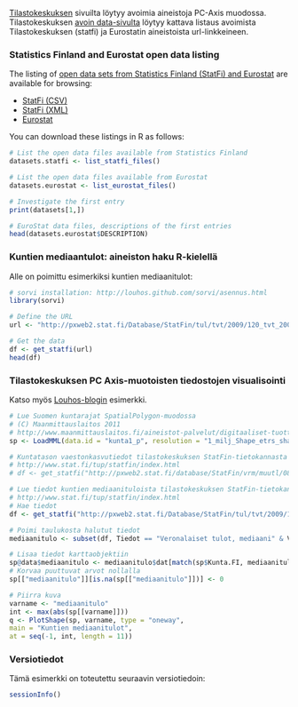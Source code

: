 [Tilastokeskuksen](http://www.stat.fi/tup/tilastotietokannat/index.html) sivuilta löytyy avoimia aineistoja PC-Axis muodossa. Tilastokeskuksen [avoin data-sivulta](http://www.stat.fi/org/lainsaadanto/avoin_data.html) löytyy kattava listaus avoimista Tilastokeskuksen (statfi) ja Eurostatin aineistoista url-linkkeineen. 


### Statistics Finland and Eurostat open data listing

The listing of [open data sets from Statistics Finland (StatFi) and Eurostat](http://www.stat.fi/org/lainsaadanto/avoin_data.html) are available for browsing:

 * [StatFi (CSV)](http://pxweb2.stat.fi/database/StatFin/StatFin_rap_csv.csv)
 * [StatFi (XML)](http://pxweb2.stat.fi/database/StatFin/StatFin_rap_xml.csv)
 * [Eurostat](http://pxweb2.stat.fi/database/StatFin/StatFin_rap.csv)

You can download these listings in R as follows:

```r
# List the open data files available from Statistics Finland
datasets.statfi <- list_statfi_files()

# List the open data files available from Eurostat
datasets.eurostat <- list_eurostat_files()

# Investigate the first entry
print(datasets[1,])

# EuroStat data files, descriptions of the first entries
head(datasets.eurostat$DESCRIPTION)
```

### Kuntien mediaantulot: aineiston haku R-kielellä

Alle on poimittu esimerkiksi kuntien mediaanitulot:

```r
# sorvi installation: http://louhos.github.com/sorvi/asennus.html
library(sorvi)

# Define the URL
url <- "http://pxweb2.stat.fi/Database/StatFin/tul/tvt/2009/120_tvt_2009_2011-02-18_tau_112_fi.px"

# Get the data
df <- get_statfi(url)
head(df)
```

### Tilastokeskuksen PC Axis-muotoisten tiedostojen visualisointi

Katso myös [Louhos-blogin](https://louhos.wordpress.com/2011/10/19/tilastokeskuksen-pc-axis-muotoisten-aineistojen-visualisointi-suomen-kartalla/) esimerkki.

```r
# Lue Suomen kuntarajat SpatialPolygon-muodossa
# (C) Maanmittauslaitos 2011
# http://www.maanmittauslaitos.fi/aineistot-palvelut/digitaaliset-tuotteet/ilmaiset-aineistot/hankinta
sp <- LoadMML(data.id = "kunta1_p", resolution = "1_milj_Shape_etrs_shape") 

# Kuntatason vaestonkasvutiedot tilastokeskuksen StatFin-tietokannasta
# http://www.stat.fi/tup/statfin/index.html
# df <- get_statfi("http://pxweb2.stat.fi/database/StatFin/vrm/muutl/080_muutl_tau_203.px")

# Lue tiedot kuntien mediaanituloista tilastokeskuksen StatFin-tietokannasta
# http://www.stat.fi/tup/statfin/index.html
# Hae tiedot
df <- get_statfi("http://pxweb2.stat.fi/Database/StatFin/tul/tvt/2009/120_tvt_2009_2011-02-18_tau_112_fi.px")

# Poimi taulukosta halutut tiedot
mediaanitulo <- subset(df, Tiedot == "Veronalaiset tulot, mediaani" & Vuosi == 2009)

# Lisaa tiedot karttaobjektiin
sp@data$mediaanitulo <- mediaanitulo$dat[match(sp$Kunta.FI, mediaanitulo$Kunta)]
# Korvaa puuttuvat arvot nollalla
sp[["mediaanitulo"]][is.na(sp[["mediaanitulo"]])] <- 0

# Piirra kuva
varname <- "mediaanitulo"
int <- max(abs(sp[[varname]]))
q <- PlotShape(sp, varname, type = "oneway",
main = "Kuntien mediaanitulot",
at = seq(-1, int, length = 11))
```


### Versiotiedot

Tämä esimerkki on toteutettu seuraavin versiotiedoin:
 
```r
sessionInfo()
```





